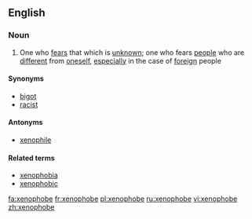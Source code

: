 ==English==

===Noun===
{{en-noun}}

# One who [[fear]]s that which is [[unknown]]; one who fears [[people]] who are [[different]] from [[oneself]], [[especially]] in the case of [[foreign]] people

====Synonyms====
*[[bigot]]
*[[racist]]

====Antonyms====
*[[xenophile]]

====Related terms====
* [[xenophobia]]
* [[xenophobic]]

[[fa:xenophobe]]
[[fr:xenophobe]]
[[pl:xenophobe]]
[[ru:xenophobe]]
[[vi:xenophobe]]
[[zh:xenophobe]]
